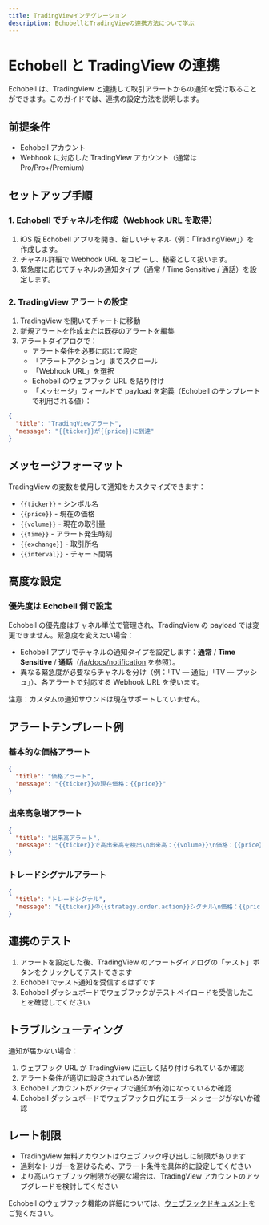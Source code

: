 ```yaml
---
title: TradingViewインテグレーション
description: EchobellとTradingViewの連携方法について学ぶ
---
```


# Echobell と TradingView の連携

Echobell は、TradingView と連携して取引アラートからの通知を受け取ることができます。このガイドでは、連携の設定方法を説明します。

## 前提条件

- Echobell アカウント
- Webhook に対応した TradingView アカウント（通常は Pro/Pro+/Premium）

## セットアップ手順

### 1. Echobell でチャネルを作成（Webhook URL を取得）

1. iOS 版 Echobell アプリを開き、新しいチャネル（例：「TradingView」）を作成します。
2. チャネル詳細で Webhook URL をコピーし、秘密として扱います。
3. 緊急度に応じてチャネルの通知タイプ（通常 / Time Sensitive / 通話）を設定します。

### 2. TradingView アラートの設定

1. TradingView を開いてチャートに移動
2. 新規アラートを作成または既存のアラートを編集
3. アラートダイアログで：
   - アラート条件を必要に応じて設定
   - 「アラートアクション」までスクロール
   - 「Webhook URL」を選択
   - Echobell のウェブフック URL を貼り付け
   - 「メッセージ」フィールドで payload を定義（Echobell のテンプレートで利用される値）：

```json
{
  "title": "TradingViewアラート",
  "message": "{{ticker}}が{{price}}に到達"
}
```

## メッセージフォーマット

TradingView の変数を使用して通知をカスタマイズできます：

- `{{ticker}}` - シンボル名
- `{{price}}` - 現在の価格
- `{{volume}}` - 現在の取引量
- `{{time}}` - アラート発生時刻
- `{{exchange}}` - 取引所名
- `{{interval}}` - チャート間隔

## 高度な設定

### 優先度は Echobell 側で設定

Echobell の優先度はチャネル単位で管理され、TradingView の payload では変更できません。緊急度を変えたい場合：

- Echobell アプリでチャネルの通知タイプを設定します：**通常** / **Time Sensitive** / **通話**（[/ja/docs/notification](/ja/docs/notification) を参照）。
- 異なる緊急度が必要ならチャネルを分け（例：「TV — 通話」「TV — プッシュ」）、各アラートで対応する Webhook URL を使います。

注意：カスタムの通知サウンドは現在サポートしていません。

## アラートテンプレート例

### 基本的な価格アラート

```json
{
  "title": "価格アラート",
  "message": "{{ticker}}の現在価格：{{price}}"
}
```

### 出来高急増アラート

```json
{
  "title": "出来高アラート",
  "message": "{{ticker}}で高出来高を検出\n出来高：{{volume}}\n価格：{{price}}"
}
```

### トレードシグナルアラート

```json
{
  "title": "トレードシグナル",
  "message": "{{ticker}}の{{strategy.order.action}}シグナル\n価格：{{price}}\n時刻：{{time}}"
}
```

## 連携のテスト

1. アラートを設定した後、TradingView のアラートダイアログの「テスト」ボタンをクリックしてテストできます
2. Echobell でテスト通知を受信するはずです
3. Echobell ダッシュボードでウェブフックがテストペイロードを受信したことを確認してください

## トラブルシューティング

通知が届かない場合：

1. ウェブフック URL が TradingView に正しく貼り付けられているか確認
2. アラート条件が適切に設定されているか確認
3. Echobell アカウントがアクティブで通知が有効になっているか確認
4. Echobell ダッシュボードでウェブフックログにエラーメッセージがないか確認

## レート制限

- TradingView 無料アカウントはウェブフック呼び出しに制限があります
- 過剰なトリガーを避けるため、アラート条件を具体的に設定してください
- より高いウェブフック制限が必要な場合は、TradingView アカウントのアップグレードを検討してください

Echobell のウェブフック機能の詳細については、[ウェブフックドキュメント](/ja/docs/webhook)をご覧ください。

